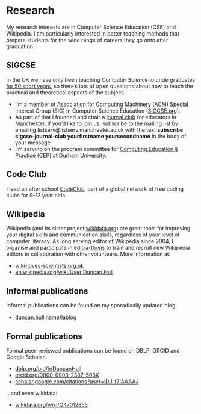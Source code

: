 # Research {#research}

My research interests are in Computer Science Education (CSE) and Wikipedia. I am particularly interested in better teaching methods that prepare students for the wide range of careers they go onto after graduation.

## SIGCSE
In the UK we have only been teaching Computer Science to undergraduates [for 50 short years](http://www.bbc.co.uk/manchester/content/articles/2005/11/07/baby_computer_40_interview_feature.shtml), so there's lots of open questions about how to teach the practical and theoretical aspects of the subject.

* I'm a member of [Association for Computing Machinery](https://en.wikipedia.org/wiki/Association_for_Computing_Machinery) (ACM) Special Interest Group (SIG) in Computer Science Education ([SIGCSE.org](https://sigcse.org)).
* As part of that I founded and chair a [journal club](https://duncan.hull.name/2019/07/17/sigcse-journal-club/) for educators in Manchester, if you'd like to join us, subscribe to the mailing list by emailing listserv@listserv.manchester.ac.uk with the text **subscribe sigcse-journal-club yourfirstname yoursecondname** in the body of your message 
* I'm serving on the program committee for [Computing Education & Practice (CEP)](http://community.dur.ac.uk/cep.conference) at Durham University.

## Code Club
I lead an after school [CodeClub](https://codeclub.org), part of a global network of free coding clubs for 9-13 year olds.

## Wikipedia
Wikipedia (and its sister project [wikidata.org](https://www.wikidata.org)) are great tools for improving your digital skills and communication skills, regardless of your level of computer literacy. As long serving editor of Wikipedia since 2004, I organise and participate in [edit-a-thons](https://en.wikipedia.org/wiki/Edit-a-thon) to train and recruit new Wikipedia editors in collaboration with other volunteers. More information at:

* [wiki-loves-scientists.org.uk](https://wiki-loves-scientists.org.uk/)
* [en.wikipedia.org/wiki/User:Duncan.Hull](https://en.wikipedia.org/wiki/User:Duncan.Hull)


## Informal publications
Informal publications can be found on my sporadically updated blog

* [duncan.hull.name/lablog](https://duncan.hull.name/lablog/)

## Formal publications
Formal peer-reviewed publications can be found on DBLP, ORCID and Google Scholar...

* [dblp.org/pid/h/DuncanHull](https://dblp.org/pid/h/DuncanHull)
* [orcid.org/0000-0003-2387-503X](https://orcid.org/0000-0003-2387-503X)
* [scholar.google.com/citations?user=iDJ-t7IAAAAJ](https://scholar.google.com/citations?user=iDJ-t7IAAAAJ)

...and even wikidata:

* [wikidata.org/wiki/Q47012855](https://www.wikidata.org/wiki/Q47012855)
